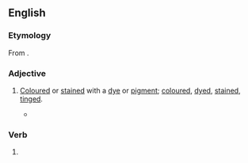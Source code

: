 ==English==

===Etymology===
From {{suffix|en|tincture|pos1=verb|ed|id2=adjectival}}.

===Adjective===
{{en-adj}}

# {{lb|en|also|figuratively}} [[colour#Verb|Coloured]] or [[stain#Verb|stained]] with a [[dye#Noun|dye]] or [[pigment#Noun|pigment]]; [[coloured#Adjective|coloured]], [[dyed#Adjective|dyed]], [[stained#Adjective|stained]], [[tinged#Adjective|tinged]].
#* {{RQ:Milton Paradise Lost|book=V|lines=277–285|passage=Six wings he wore, to shade / His lineaments divine; the pair that clad / Each shoulder broad, came mantling o'er his breast / With regal ornament; the middle pair / Girt like a starry zone his waist, and round / Skirted his loins and thighs with downy gold / And colours dipt in Heaven; the third his feet / Shadowed from either heel with feathered mail, / Sky-'''tinctured''' grain.}}

===Verb===
{{head|en|verb form}}

# {{en-past of|tincture}}